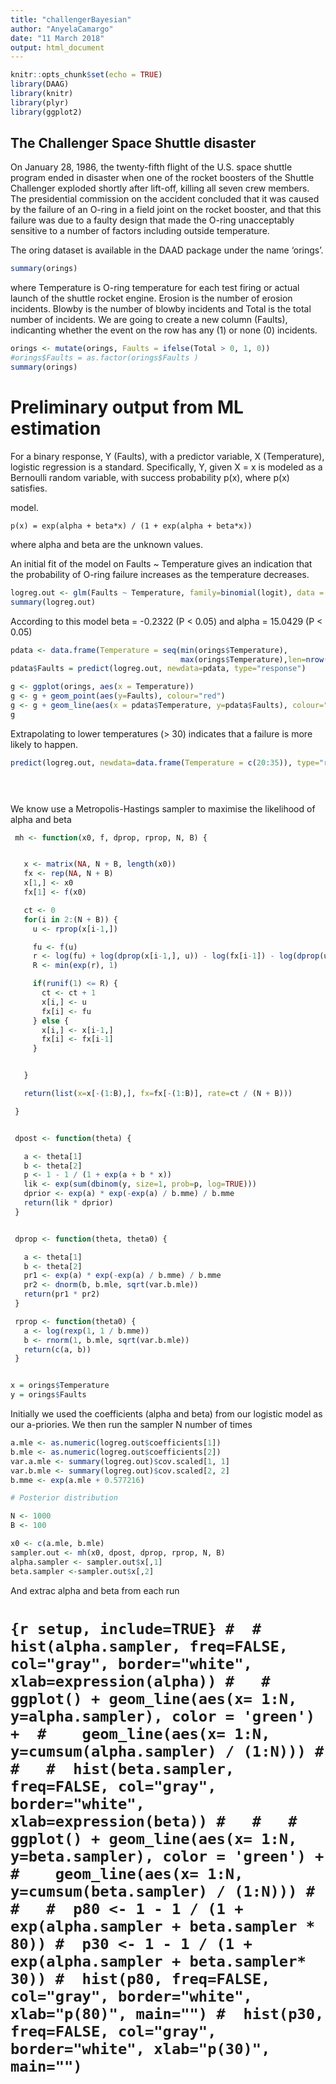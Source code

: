 ```yaml
---
title: "challengerBayesian"
author: "AnyelaCamargo"
date: "11 March 2018"
output: html_document
---
```


```r
knitr::opts_chunk$set(echo = TRUE)
library(DAAG)
library(knitr)
library(plyr)
library(ggplot2)
```

## The Challenger Space Shuttle disaster
On January 28, 1986, the twenty-fifth flight of the U.S. space shuttle program ended in disaster when one of the rocket boosters of the Shuttle Challenger exploded shortly after lift-off, killing all seven crew members. The presidential commission on the accident concluded that it was caused by the failure of an O-ring in a field joint on the rocket booster, and that this failure was due to a faulty design that made the O-ring unacceptably sensitive to a number of factors including outside temperature.

The oring dataset is available in the DAAD package under the name 'orings'. 

```r

summary(orings)
```

where Temperature is O-ring temperature for each test firing or actual launch of the shuttle rocket engine. Erosion is the number of erosion incidents. Blowby is the number of blowby incidents and Total is the total number of incidents. We are going to create a new column (Faults), indicanting whether the event on the row has any (1) or none (0) incidents.

```r
orings <- mutate(orings, Faults = ifelse(Total > 0, 1, 0))
#orings$Faults = as.factor(orings$Faults )
summary(orings)

```


# Preliminary output from ML estimation

For a binary response, Y (Faults), with a predictor variable, X (Temperature), logistic regression is a standard. Specifically, Y, given X = x is modeled as a Bernoulli random variable, with
success probability p(x), where p(x) satisfies.

model. 

    p(x) = exp(alpha + beta*x) / (1 + exp(alpha + beta*x))
    
where alpha and beta are the unknown values.

An initial fit of the model on Faults ~ Temperature gives an indication that the probability of O-ring failure increases as the temperature decreases. 

```r
logreg.out <- glm(Faults ~ Temperature, family=binomial(logit), data = orings)
summary(logreg.out)
```

According to this model beta =  -0.2322 (P < 0.05) and alpha = 15.0429 (P < 0.05)


```r

pdata <- data.frame(Temperature = seq(min(orings$Temperature), 
                                      max(orings$Temperature),len=nrow(orings)))
pdata$Faults = predict(logreg.out, newdata=pdata, type="response")

g <- ggplot(orings, aes(x = Temperature))
g <- g + geom_point(aes(y=Faults), colour="red")
g <- g + geom_line(aes(x = pdata$Temperature, y=pdata$Faults), colour="green")
g

```

Extrapolating to lower temperatures (> 30) indicates that a failure is more likely to happen. 

```r
predict(logreg.out, newdata=data.frame(Temperature = c(20:35)), type="response")


  
```

We know use a Metropolis-Hastings sampler to maximise the likelihood of alpha and beta



```r

 mh <- function(x0, f, dprop, rprop, N, B) {


   x <- matrix(NA, N + B, length(x0))
   fx <- rep(NA, N + B)
   x[1,] <- x0
   fx[1] <- f(x0)

   ct <- 0
   for(i in 2:(N + B)) {
     u <- rprop(x[i-1,])

     fu <- f(u)
     r <- log(fu) + log(dprop(x[i-1,], u)) - log(fx[i-1]) - log(dprop(u, x[i-1,]))
     R <- min(exp(r), 1)

     if(runif(1) <= R) {
       ct <- ct + 1
       x[i,] <- u
       fx[i] <- fu
     } else {
       x[i,] <- x[i-1,]
       fx[i] <- fx[i-1]
     }


   }

   return(list(x=x[-(1:B),], fx=fx[-(1:B)], rate=ct / (N + B)))

 }


 dpost <- function(theta) {

   a <- theta[1]
   b <- theta[2]
   p <- 1 - 1 / (1 + exp(a + b * x))
   lik <- exp(sum(dbinom(y, size=1, prob=p, log=TRUE)))
   dprior <- exp(a) * exp(-exp(a) / b.mme) / b.mme
   return(lik * dprior)
 }


 dprop <- function(theta, theta0) {

   a <- theta[1]
   b <- theta[2]
   pr1 <- exp(a) * exp(-exp(a) / b.mme) / b.mme
   pr2 <- dnorm(b, b.mle, sqrt(var.b.mle))
   return(pr1 * pr2)
 }

 rprop <- function(theta0) {
   a <- log(rexp(1, 1 / b.mme))
   b <- rnorm(1, b.mle, sqrt(var.b.mle))
   return(c(a, b))
 }


x = orings$Temperature
y = orings$Faults

```

Initially we used the coefficients (alpha and beta) from our logistic model as our a-priories.
We then run the sampler N number of times


```r

a.mle <- as.numeric(logreg.out$coefficients[1])
b.mle <- as.numeric(logreg.out$coefficients[2])
var.a.mle <- summary(logreg.out)$cov.scaled[1, 1]
var.b.mle <- summary(logreg.out)$cov.scaled[2, 2]
b.mme <- exp(a.mle + 0.577216)

# Posterior distribution

N <- 1000
B <- 100

x0 <- c(a.mle, b.mle)
sampler.out <- mh(x0, dpost, dprop, rprop, N, B) 
alpha.sampler <- sampler.out$x[,1]
beta.sampler <-sampler.out$x[,2]
```

And extrac alpha and beta from each run

# ```{r setup, include=TRUE}
# 
#  hist(alpha.sampler, freq=FALSE, col="gray", border="white", xlab=expression(alpha))
#  
#  ggplot() + geom_line(aes(x= 1:N, y=alpha.sampler), color = 'green') + 
#    geom_line(aes(x= 1:N, y=cumsum(alpha.sampler) / (1:N)))
#  
#  
#  hist(beta.sampler, freq=FALSE, col="gray", border="white", xlab=expression(beta))
#  
#  
#  ggplot() + geom_line(aes(x= 1:N, y=beta.sampler), color = 'green') + 
#    geom_line(aes(x= 1:N, y=cumsum(beta.sampler) / (1:N)))
#  
#  
#  p80 <- 1 - 1 / (1 + exp(alpha.sampler + beta.sampler * 80))
#  p30 <- 1 - 1 / (1 + exp(alpha.sampler + beta.sampler* 30))
#  hist(p80, freq=FALSE, col="gray", border="white", xlab="p(80)", main="")
#  hist(p30, freq=FALSE, col="gray", border="white", xlab="p(30)", main="")
```

